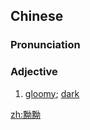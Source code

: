 ==Chinese==
{{zh-forms}}

===Pronunciation===
{{zh-pron
|m=yǒuyǒu
|cat=a
}}

===Adjective===
{{zh-adj}}

# [[gloomy]]; [[dark]]

[[zh:黝黝]]